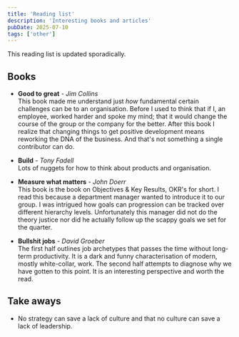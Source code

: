 ```yaml
---
title: 'Reading list'
description: 'Interesting books and articles'
pubDate: 2025-07-10
tags: ['other']
---
```


This reading list is updated sporadically.

## Books

- **Good to great** - *Jim Collins* <br> 
This book made me understand just *how* fundamental certain challenges can be to an organisation.
Before I used to think that if I, an employee, worked harder and spoke my mind; 
that it would change the course of the group or the company for the better. 
After this book I realize that changing things to get positive development means reworking the DNA of the business.
And that's not something a single contributor can do. </br>

- **Build** - *Tony Fadell* <br> 
Lots of nuggets for how to think about products and organisation. </br>

- **Measure what matters** - *John Doerr* <br>
This book is the book on Objectives & Key Results, OKR's for short. 
I read this because a department manager wanted to introduce it to our group.
I was intrigued how goals can progression can be tracked over different hierarchy levels.
Unfortunately this manager did not do the theory justice nor did he actually follow up the scappy goals we set for the quarter.</br>

- **Bullshit jobs** - *David Groeber* <br> 
The first half outlines job archetypes that passes the time without long-term productivity. 
It is a dark and funny characterisation of modern, mostly white-collar, work.
The second half attempts to diagnose why we have gotten to this point.
It is an interesting perspective and worth the read. </br>

## Take aways
* No strategy can save a lack of culture and that no culture can save a lack of leadership.
